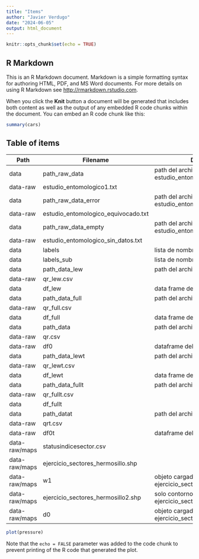 ```yaml
---
title: "Items"
author: "Javier Verdugo"
date: "2024-06-05"
output: html_document
---
```


```r
knitr::opts_chunk$set(echo = TRUE)
```

## R Markdown

This is an R Markdown document. Markdown is a simple formatting syntax for authoring HTML, PDF, and MS Word documents. For more details on using R Markdown see <http://rmarkdown.rstudio.com>.

When you click the **Knit** button a document will be generated that includes both content as well as the output of any embedded R code chunks within the document. You can embed an R code chunk like this:

```r
summary(cars)
```

## Table of items

| Path          | Filename                            | Description                                          |
|---------------|-------------------------------------|------------------------------------------------------|
| data          | path_raw_data                       | path del archivo estudio_entomologico1.txt           |
| data-raw      | estudio_entomologico1.txt           |                                                      |
| data          | path_raw_data_error                 | path del archivo estudio_entomologico_equivocado.txt |
| data-raw      | estudio_entomologico_equivocado.txt |                                                      |
| data          | path_raw_data_empty                 | path del archivo estudio_entomologico_sin_datos.txt  |
| data-raw      | estudio_entomologico_sin_datos.txt  |                                                      |
| data          | labels                              | lista de nombre (12)                                 |
| data          | labels_sub                          | lista de nombre(6)                                   |
| data          | path_data_lew                       | path del archivo qr_lew.csv                          |
| data-raw      | qr_lew.csv                          |                                                      |
| data          | df_lew                              | data frame de qr_lew.cvs                             |
| data          | path_data_full                      | path del archivo qr_full.csv                         |
| data-raw      | qr_full.csv                         |                                                      |
| data          | df_full                             | data frame del archivo qr_full.csv                   |
| data          | path_data                           | path del archivo qr.csv                              |
| data-raw      | qr.csv                              |                                                      |
| data-raw      | df0                                 | dataframe del archivo qr.csv                         |
| data          | path_data_lewt                      | path del archivo qr_lewt.csv                         |
| data-raw      | qr_lewt.csv                         |                                                      |
| data          | df_lewt                             | data frame del archivo qr_lewt.csv                   |
| data          | path_data_fullt                     | path del archivo qr_fullt.csv                        |
| data-raw      | qr_fullt.csv                        |                                                      |
| data          | df_fullt                            |                                                      |
| data          | path_datat                          | path del archivo qrt.csv                             |
| data-raw      | qrt.csv                             |                                                      |
| data-raw      | df0t                                | dataframe del archivo qrt.csv                        |
| data-raw/maps | statusindicesector.csv              |                                                      |
| data-raw/maps | ejercicio_sectores_hermosillo.shp   |                                                      |
| data-raw/maps | w1                                  | objeto cargado de ejercicio_sectores_hermosillo.shp  |
| data-raw/maps | ejercicio_sectores_hermosillo2.shp  | solo contornos de ejercicio_sectores_hermosillo.shp  |
| data-raw/maps | d0                                  | objeto cargado de ejercicio_sectores_hermosillo2.shp |

```r
plot(pressure)
```

Note that the `echo = FALSE` parameter was added to the code chunk to prevent printing of the R code that generated the plot.
